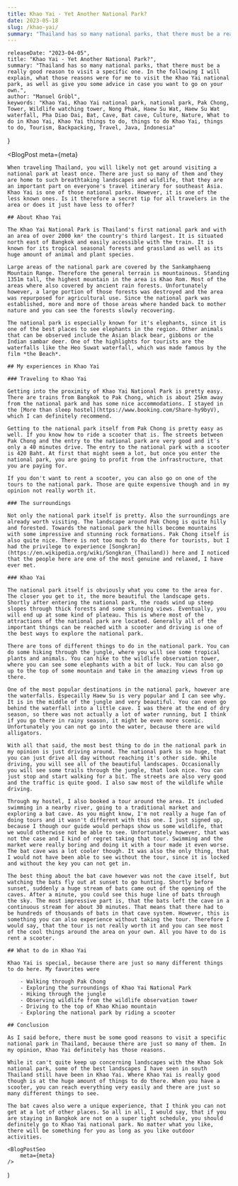 ```yaml
---
title: Khao Yai - Yet Another National Park?
date: 2023-05-18
slug: /khao-yai/
summary: "Thailand has so many national parks, that there must be a really good reason to visit a specific one. In the following I will explain, what those reasons were for me to visit the Khao Yai national park, as well as give you some advice in case you want to go on your own."
---
```



    releaseDate: "2023-04-05",
    title: "Khao Yai - Yet Another National Park?",
    summary: "Thailand has so many national parks, that there must be a really good reason to visit a specific one. In the following I will explain, what those reasons were for me to visit the Khao Yai national park, as well as give you some advice in case you want to go on your own.",
    author: "Manuel Gröbl",
    keywords: "Khao Yai, Khao Yai national park, national park, Pak Chong, Tower, Wildlife watching tower, Nong Phak, Haew Su Wat, Haew Su Wat waterfall, Pha Diao Dai, Bat, Cave, Bat cave, Culture, Nature, What to do in Khao Yai, Khao Yai things to do, things to do Khao Yai, things to do, Tourism, Backpacking, Travel, Java, Indonesia"
}

<BlogPost 
    meta={meta}
>

    When traveling Thailand, you will likely not get around visiting a national park at least once. There are just so many of them and they are home to such breathtaking landscapes and wildlife, that they are an important part on everyone's travel itinerary for southeast Asia. Khao Yai is one of those national parks. However, it is one of the less known ones. Is it therefore a secret tip for all travelers in the area or does it just have less to offer?

    ## About Khao Yai

    The Khao Yai National Park is Thailand's first national park and with an area of over 2000 km² the country's third largest. It is situated north east of Bangkok and easily accessible with the train. It is known for its tropical seasonal forests and grassland as well as its huge amount of animal and plant species.

    Large areas of the national park are covered by the Sankamphaeng Mountain Range. Therefore the general terrain is mountainous. Standing 1351m tall, the highest mountain in the area is Khao Rom. Most of the areas where also covered by ancient rain forests. Unfortunately however, a large portion of those forests was destroyed and the area was repurposed for agricultural use. Since the national park was established, more and more of those areas where handed back to mother nature and you can see the forests slowly recovering.

    The national park is especially known for it's elephants, since it is one of the best places to see elephants in the region. Other animals that can be observed include the Asian black bear, gibbons or the Indian sambar deer. One of the highlights for tourists are the waterfalls like the Heo Suwat waterfall, which was made famous by the film *the Beach*.

    ## My experiences in Khao Yai

    ### Traveling to Khao Yai

    Getting into the proximity of Khao Yai National Park is pretty easy. There are trains from Bangkok to Pak Chong, which is about 25km away from the national park and has some nice accommodations. I stayed in the [More than sleep hostel](https://www.booking.com/Share-hy9byV), which I can definitely recommend.

    Getting to the national park itself from Pak Chong is pretty easy as well. If you know how to ride a scooter that is. The streets between Pak Chong and the entry to the national park are very good and it's only a 40 minutes drive. The entry to the national park with a scooter is 420 Baht. At first that might seem a lot, but once you enter the national park, you are going to profit from the infrastructure, that you are paying for.

    If you don't want to rent a scooter, you can also go on one of the tours to the national park. Those are quite expensive though and in my opinion not really worth it.

    ### The surroundings

    Not only the national park itself is pretty. Also the surroundings are already worth visiting. The landscape around Pak Chong is quite hilly and forested. Towards the national park the hills become mountains with some impressive and stunning rock formations. Pak Chong itself is also quite nice. There is not too much to do there for tourists, but I had the privilege to experience [Songkran](https://en.wikipedia.org/wiki/Songkran_(Thailand)) here and I noticed that the people here are one of the most genuine and relaxed, I have ever met.

    ### Khao Yai

    The national park itself is obviously what you come to the area for. The closer you get to it, the more beautiful the landscape gets. Shortly after entering the national park, the roads wind up steep slopes through thick forests and some stunning views. Eventually, you will end up at some kind of plateau. This is where most of the attractions of the national park are located. Generally all of the important things can be reached with a scooter and driving is one of the best ways to explore the national park.

    There are tons of different things to do in the national park. You can do some hiking through the jungle, where you will see some tropical plants and animals. You can hike to the wildlife observation tower, where you can see some elephants with a bit of luck. You can also go up to the top of some mountain and take in the amazing views from up there.

    One of the most popular destinations in the national park, however are the waterfalls. Especailly Haew Su is very popular and I can see why. It is in the middle of the jungle and very beautiful. You can even go behind the waterfall into a little cave. I was there at the end of dry season, so there was not actually a lot of water running, but I think if you go there in rainy season, it might be even more scenic. Unfortunately you can not go into the water, because there are wild alligators.

    With all that said, the most best thing to do in the national park in my opinion is just driving around. The national park is so huge, that you can just drive all day without reaching it's other side. While driving, you will see all of the beautiful landscapes. Occasionally you will see some trails through the jungle, that look nice. You can just stop and start walking for a bit. The streets are also very good and the traffic is quite good. I also saw most of the wildlife while driving.

    Through my hostel, I also booked a tour around the area. It included swimming in a nearby river, going to a traditional market and exploring a bat cave. As you might know, I'm not really a huge fan of doing tours and it wasn't different with this one. I just signed up, because I though our guide would perhaps show us some wildlife, that we would otherwise not be able to see. Unfortunately however, that was not the case and I kind of regret taking that tour. Swimming and the market were really boring and doing it with a tour made it even worse. The bat cave was a lot cooler though. It was also the only thing, that I would not have been able to see without the tour, since it is locked and without the key you can not get in.

    The best thing about the bat cave however was not the cave itself, but watching the bats fly out at sunset to go hunting. Shortly before sunset, suddenly a huge stream of bats came out of the opening of the caves. After a minute, you could see this huge line of bats through the sky. The most impressive part is, that the bats left the cave in a continuous stream for about 30 minutes. That means that there had to be hundreds of thousands of bats in that cave system. However, this is something you can also experience without taking the tour. Therefore I would say, that the tour is not really worth it and you can see most of the cool things around the area on your own. All you have to do is rent a scooter.

    ## What to do in Khao Yai

    Khao Yai is special, because there are just so many different things to do here. My favorites were

        - Walking through Pak Chong
        - Exploring the surroundings of Khao Yai National Park
        - Hiking through the jungle
        - Observing wildlife from the wildlife observation tower
        - Driving to the top of Khao Khiao mountain
        - Exploring the national park by riding a scooter

    ## Conclusion

    As I said before, there must be some good reasons to visit a specific national park in Thailand, because there are just so many of them. In my opinion, Khao Yai definitely has those reasons.

    While it can't quite keep up concerning landscapes with the Khao Sok national park, some of the best landscapes I have seen in south Thailand still have been in Khao Yai. Where Khao Yai is really good though is at the huge amount of things to do there. When you have a scooter, you can reach everything very easily and there are just so many different things to see.

    The bat caves also were a unique experience, that I think you can not get at a lot of other places. So all in all, I would say, that if you are staying in Bangkok are not on a super tight schedule, you should definitely go to Khao Yai national park. No matter what you like, there will be something for you as long as you like outdoor activities.    

</BlogPost>

    <BlogPostSeo 
        meta={meta}
    />
)